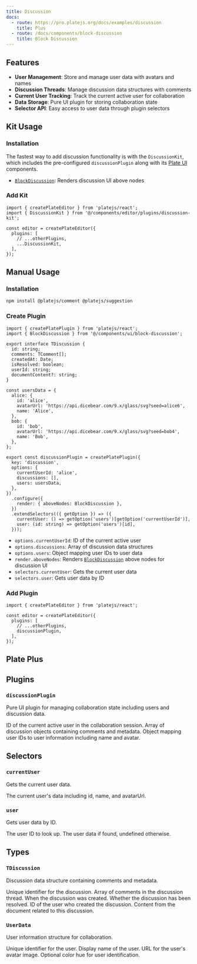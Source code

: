 ```yaml
---
title: Discussion
docs:
  - route: https://pro.platejs.org/docs/examples/discussion
    title: Plus
  - route: /docs/components/block-discussion
    title: Block Discussion
---
```


<ComponentPreview name="discussion-demo" />

<PackageInfo>

## Features

- **User Management**: Store and manage user data with avatars and names
- **Discussion Threads**: Manage discussion data structures with comments
- **Current User Tracking**: Track the current active user for collaboration
- **Data Storage**: Pure UI plugin for storing collaboration state
- **Selector API**: Easy access to user data through plugin selectors

</PackageInfo>

## Kit Usage

<Steps>

### Installation

The fastest way to add discussion functionality is with the `DiscussionKit`, which includes the pre-configured `discussionPlugin` along with its [Plate UI](/docs/installation/plate-ui) components.

<ComponentSource name="discussion-kit" />

- [`BlockDiscussion`](/docs/components/block-discussion): Renders discussion UI above nodes

### Add Kit

```tsx
import { createPlateEditor } from 'platejs/react';
import { DiscussionKit } from '@/components/editor/plugins/discussion-kit';

const editor = createPlateEditor({
  plugins: [
    // ...otherPlugins,
    ...DiscussionKit,
  ],
});
```

</Steps>

## Manual Usage

<Steps>

### Installation

```bash
npm install @platejs/comment @platejs/suggestion
```

### Create Plugin

```tsx
import { createPlatePlugin } from 'platejs/react';
import { BlockDiscussion } from '@/components/ui/block-discussion';

export interface TDiscussion {
  id: string;
  comments: TComment[];
  createdAt: Date;
  isResolved: boolean;
  userId: string;
  documentContent?: string;
}

const usersData = {
  alice: {
    id: 'alice',
    avatarUrl: 'https://api.dicebear.com/9.x/glass/svg?seed=alice6',
    name: 'Alice',
  },
  bob: {
    id: 'bob', 
    avatarUrl: 'https://api.dicebear.com/9.x/glass/svg?seed=bob4',
    name: 'Bob',
  },
};

export const discussionPlugin = createPlatePlugin({
  key: 'discussion',
  options: {
    currentUserId: 'alice',
    discussions: [],
    users: usersData,
  },
})
  .configure({
    render: { aboveNodes: BlockDiscussion },
  })
  .extendSelectors(({ getOption }) => ({
    currentUser: () => getOption('users')[getOption('currentUserId')],
    user: (id: string) => getOption('users')[id],
  }));
```

- `options.currentUserId`: ID of the current active user
- `options.discussions`: Array of discussion data structures  
- `options.users`: Object mapping user IDs to user data
- `render.aboveNodes`: Renders [`BlockDiscussion`](/docs/components/block-discussion) above nodes for discussion UI
- `selectors.currentUser`: Gets the current user data
- `selectors.user`: Gets user data by ID

### Add Plugin

```tsx
import { createPlateEditor } from 'platejs/react';

const editor = createPlateEditor({
  plugins: [
    // ...otherPlugins,
    discussionPlugin,
  ],
});
```

</Steps>

## Plate Plus

<ComponentPreviewPro name="discussion-pro" />

## Plugins

### `discussionPlugin`

Pure UI plugin for managing collaboration state including users and discussion data.

<API name="discussionPlugin">
<APIOptions>
  <APIItem name="currentUserId" type="string">
    ID of the current active user in the collaboration session.
  </APIItem>
  <APIItem name="discussions" type="TDiscussion[]">
    Array of discussion objects containing comments and metadata.
  </APIItem>
  <APIItem name="users" type="Record<string, UserData>">
    Object mapping user IDs to user information including name and avatar.
  </APIItem>
</APIOptions>
</API>

## Selectors

### `currentUser`

Gets the current user data.

<API name="currentUser">
<APIReturns type="UserData">
  The current user's data including id, name, and avatarUrl.
</APIReturns>
</API>

### `user`

Gets user data by ID.

<API name="user">
<APIParameters>
  <APIItem name="id" type="string">
    The user ID to look up.
  </APIItem>
</APIParameters>
<APIReturns type="UserData | undefined">
  The user data if found, undefined otherwise.
</APIReturns>
</API>

## Types

### `TDiscussion`

Discussion data structure containing comments and metadata.

<API name="TDiscussion">
<APIAttributes>
  <APIItem name="id" type="string">
    Unique identifier for the discussion.
  </APIItem>
  <APIItem name="comments" type="TComment[]">
    Array of comments in the discussion thread.
  </APIItem>
  <APIItem name="createdAt" type="Date">
    When the discussion was created.
  </APIItem>
  <APIItem name="isResolved" type="boolean">
    Whether the discussion has been resolved.
  </APIItem>
  <APIItem name="userId" type="string">
    ID of the user who created the discussion.
  </APIItem>
  <APIItem name="documentContent" type="string" optional>
    Content from the document related to this discussion.
  </APIItem>
</APIAttributes>
</API>

### `UserData`

User information structure for collaboration.

<API name="UserData">
<APIAttributes>
  <APIItem name="id" type="string">
    Unique identifier for the user.
  </APIItem>
  <APIItem name="name" type="string">
    Display name of the user.
  </APIItem>
  <APIItem name="avatarUrl" type="string">
    URL for the user's avatar image.
  </APIItem>
  <APIItem name="hue" type="number" optional>
    Optional color hue for user identification.
  </APIItem>
</APIAttributes>
</API> 
